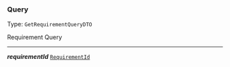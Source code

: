 


### Query

Type: `GetRequirementQueryDTO`

Requirement Query



---

***requirementId*** [`RequirementId`](/docs/dsl-requirementid--page#dsl-requirementid)
